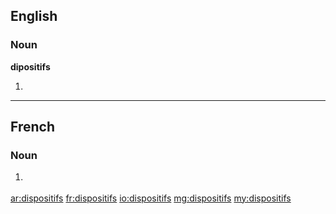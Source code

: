 ==English==

===Noun===
'''dipositifs'''

# {{context|international law}} {{plural of|[[dispositif]]}}

----

==French==

===Noun===
{{infl|fr|noun}}

# {{plural of|[[dispositif]]|lang=fr}} {{m}}

[[ar:dispositifs]]
[[fr:dispositifs]]
[[io:dispositifs]]
[[mg:dispositifs]]
[[my:dispositifs]]